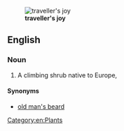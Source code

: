 [[Image:Clematis vitalba flowers 230702.jpg|thumb|'''traveller's joy''']]
==English==
{{wikipedia}}
{{wikispecies}}
{{rfi}}
===Noun===
{{en-noun|head=[[traveller]][['s]] [[joy]]|-}}

# A climbing shrub native to Europe, {{taxlink|Clematis vitalba|species|noshow=1}}

====Synonyms====
* {{sense|''Clematis vitalba''}} [[old man's beard]]

[[Category:en:Plants]]
